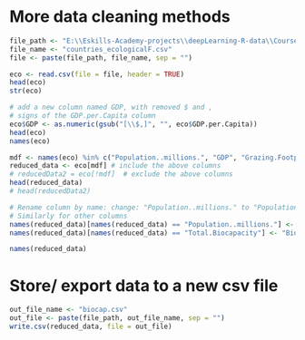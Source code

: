 # More data cleaning methods

```r
file_path <- "E:\\Eskills-Academy-projects\\deepLearning-R-data\\Course-Data\\"
file_name <- "countries_ecologicalF.csv"
file <- paste(file_path, file_name, sep = "")
```

```r
eco <- read.csv(file = file, header = TRUE)
head(eco)
str(eco)
```
```r
# add a new column named GDP, with removed $ and ,
# signs of the GDP.per.Capita column
eco$GDP <- as.numeric(gsub("[\\$,]", "", eco$GDP.per.Capita))
head(eco)
names(eco)
```
```r
mdf <- names(eco) %in% c("Population..millions.", "GDP", "Grazing.Footprint", "HDI", "Carbon.Footprint", "Cropland", "Forest.Land", "Urban.Land", "Total.Biocapacity")
reduced_data <- eco[mdf] # include the above columns
# reducedData2 = eco[!mdf]  # exclude the above columns
head(reduced_data)
# head(reducedData2)
```
```r
# Rename column by name: change: "Population..millions." to "Population"
# Similarly for other columns
names(reduced_data)[names(reduced_data) == "Population..millions."] <- "Population"
names(reduced_data)[names(reduced_data) == "Total.Biocapacity"] <- "BiocapacityT"
```
```r
names(reduced_data)
```

# Store/ export data to a new csv file
```r
out_file_name <- "biocap.csv"
out_file <- paste(file_path, out_file_name, sep = "")
write.csv(reduced_data, file = out_file)
```